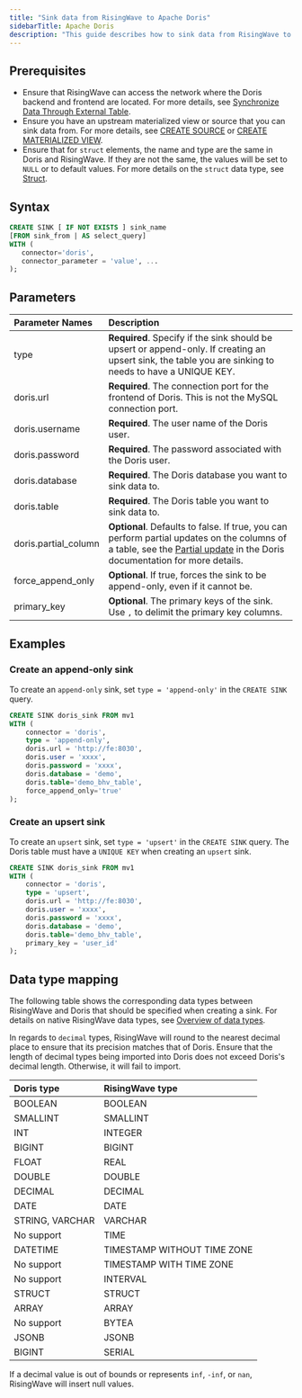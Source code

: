 ```yaml
---
title: "Sink data from RisingWave to Apache Doris"
sidebarTitle: Apache Doris
description: "This guide describes how to sink data from RisingWave to Apache Doris. Apache Doris is an open-source real-time data warehouse suitable for online analytical processing (OLAP). For more information, see [Apache Doris](https://doris.apache.org)."
---
```


## Prerequisites

* Ensure that RisingWave can access the network where the Doris backend and frontend are located. For more details, see [Synchronize Data Through External Table](https://doris.apache.org/docs/dev/data-operate/import/import-scenes/external-table-load/).
* Ensure you have an upstream materialized view or source that you can sink data from. For more details, see [CREATE SOURCE](/sql/commands/sql-create-source) or [CREATE MATERIALIZED VIEW](/sql/commands/sql-create-mv).
* Ensure that for `struct` elements, the name and type are the same in Doris and RisingWave. If they are not the same, the values will be set to `NULL` or to default values. For more details on the `struct` data type, see [Struct](/sql/data-types/struct).

## Syntax

```sql
CREATE SINK [ IF NOT EXISTS ] sink_name
[FROM sink_from | AS select_query]
WITH (
   connector='doris',
   connector_parameter = 'value', ...
);
```

## Parameters

| Parameter Names       | Description                                                                                                                                                                                                                                                          |
| :-------------------- | :------------------------------------------------------------------------------------------------------------------------------------------------------------------------------------------------------------------------------------------------------------------- |
| type                  | **Required**. Specify if the sink should be upsert or append-only. If creating an upsert sink, the table you are sinking to needs to have a UNIQUE KEY.                                                                                                                  |
| doris.url             | **Required**. The connection port for the frontend of Doris. This is not the MySQL connection port.                                                                                                                                                                      |
| doris.username        | **Required**. The user name of the Doris user.                                                                                                                                                                                                                           |
| doris.password        | **Required**. The password associated with the Doris user.                                                                                                                                                                                                               |
| doris.database        | **Required**. The Doris database you want to sink data to.                                                                                                                                                                                                               |
| doris.table           | **Required**. The Doris table you want to sink data to.                                                                                                                                                                                                                  |
| doris.partial\_column | **Optional**. Defaults to false. If true, you can perform partial updates on the columns of a table, see the [Partial update](https://doris.apache.org/docs/2.0/data-operate/update/update-of-unique-model/#partial-update) in the Doris documentation for more details. |
| force\_append\_only   | **Optional**. If true, forces the sink to be append-only, even if it cannot be.                                                                                                                                                                                          |
| primary\_key          | **Optional**. The primary keys of the sink. Use `,` to delimit the primary key columns.                                                                                                                                                                                  |

## Examples

### Create an append-only sink

To create an `append-only` sink, set `type = 'append-only'` in the `CREATE SINK` query.

```sql
CREATE SINK doris_sink FROM mv1
WITH (
    connector = 'doris',
    type = 'append-only',
    doris.url = 'http://fe:8030',
    doris.user = 'xxxx',
    doris.password = 'xxxx',
    doris.database = 'demo',
    doris.table='demo_bhv_table',
    force_append_only='true'
);
```

### Create an upsert sink

To create an `upsert` sink, set `type = 'upsert'` in the `CREATE SINK` query. The Doris table must have a `UNIQUE KEY` when creating an `upsert` sink.

```sql
CREATE SINK doris_sink FROM mv1
WITH (
    connector = 'doris',
    type = 'upsert',
    doris.url = 'http://fe:8030',
    doris.user = 'xxxx',
    doris.password = 'xxxx',
    doris.database = 'demo',
    doris.table='demo_bhv_table',
    primary_key = 'user_id'
);
```

## Data type mapping

The following table shows the corresponding data types between RisingWave and Doris that should be specified when creating a sink. For details on native RisingWave data types, see [Overview of data types](/sql/data-types/overview).

In regards to `decimal` types, RisingWave will round to the nearest decimal place to ensure that its precision matches that of Doris. Ensure that the length of decimal types being imported into Doris does not exceed Doris's decimal length. Otherwise, it will fail to import.

| Doris type      | RisingWave type             |
| :-------------- | :-------------------------- |
| BOOLEAN         | BOOLEAN                     |
| SMALLINT        | SMALLINT                    |
| INT             | INTEGER                     |
| BIGINT          | BIGINT                      |
| FLOAT           | REAL                        |
| DOUBLE          | DOUBLE                      |
| DECIMAL         | DECIMAL                     |
| DATE            | DATE                        |
| STRING, VARCHAR | VARCHAR                     |
| No support      | TIME                        |
| DATETIME        | TIMESTAMP WITHOUT TIME ZONE |
| No support      | TIMESTAMP WITH TIME ZONE    |
| No support      | INTERVAL                    |
| STRUCT          | STRUCT                      |
| ARRAY           | ARRAY                       |
| No support      | BYTEA                       |
| JSONB           | JSONB                       |
| BIGINT          | SERIAL                      |

If a decimal value is out of bounds or represents `inf`, `-inf`, or `nan`, RisingWave will insert null values.